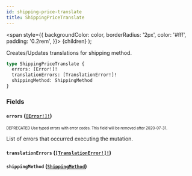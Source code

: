 ```yaml
---
id: shipping-price-translate
title: ShippingPriceTranslate
---
```


<span
style={{
      backgroundColor: color,
      borderRadius: '2px',
      color: '#fff',
      padding: '0.2rem',
    }}>
{children}
</span>
);

Creates/Updates translations for shipping method.

```graphql
type ShippingPriceTranslate {
  errors: [Error!]!
  translationErrors: [TranslationError!]!
  shippingMethod: ShippingMethod
}
```

### Fields

#### `errors` ([`[Error!]!`](/api-reference/objects/error.mdx))

<sub><sup><Tag color="#ffba00">DEPRECATED</Tag> Use typed errors with error codes. This field will be removed after 2020-07-31.</sup></sub>

List of errors that occurred executing the mutation.

#### `translationErrors` ([`[TranslationError!]!`](/api-reference/objects/translation-error.mdx))

#### `shippingMethod` ([`ShippingMethod`](/api-reference/objects/shipping-method.mdx))
